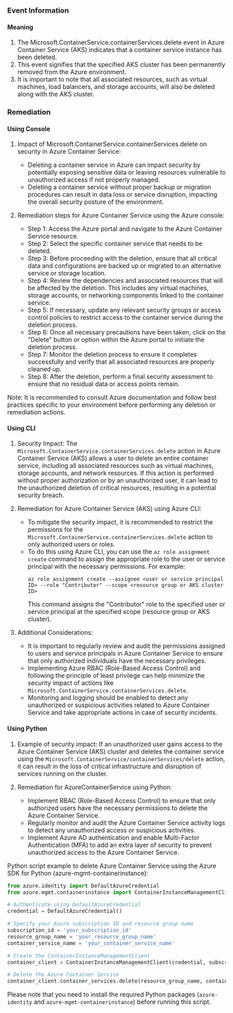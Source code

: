 
### Event Information

#### Meaning

1. The Microsoft.ContainerService.containerServices.delete event in Azure Container Service (AKS) indicates that a container service instance has been deleted.
2. This event signifies that the specified AKS cluster has been permanently removed from the Azure environment.
3. It is important to note that all associated resources, such as virtual machines, load balancers, and storage accounts, will also be deleted along with the AKS cluster.

### Remediation

#### Using Console

1. Impact of Microsoft.ContainerService.containerServices.delete on security in Azure Container Service:
   - Deleting a container service in Azure can impact security by potentially exposing sensitive data or leaving resources vulnerable to unauthorized access if not properly managed.
   - Deleting a container service without proper backup or migration procedures can result in data loss or service disruption, impacting the overall security posture of the environment.

2. Remediation steps for Azure Container Service using the Azure console:
   - Step 1: Access the Azure portal and navigate to the Azure Container Service resource.
   - Step 2: Select the specific container service that needs to be deleted.
   - Step 3: Before proceeding with the deletion, ensure that all critical data and configurations are backed up or migrated to an alternative service or storage location.
   - Step 4: Review the dependencies and associated resources that will be affected by the deletion. This includes any virtual machines, storage accounts, or networking components linked to the container service.
   - Step 5: If necessary, update any relevant security groups or access control policies to restrict access to the container service during the deletion process.
   - Step 6: Once all necessary precautions have been taken, click on the "Delete" button or option within the Azure portal to initiate the deletion process.
   - Step 7: Monitor the deletion process to ensure it completes successfully and verify that all associated resources are properly cleaned up.
   - Step 8: After the deletion, perform a final security assessment to ensure that no residual data or access points remain.

Note: It is recommended to consult Azure documentation and follow best practices specific to your environment before performing any deletion or remediation actions.

#### Using CLI

1. Security Impact: The `Microsoft.ContainerService.containerServices.delete` action in Azure Container Service (AKS) allows a user to delete an entire container service, including all associated resources such as virtual machines, storage accounts, and network resources. If this action is performed without proper authorization or by an unauthorized user, it can lead to the unauthorized deletion of critical resources, resulting in a potential security breach.

2. Remediation for Azure Container Service (AKS) using Azure CLI:
   - To mitigate the security impact, it is recommended to restrict the permissions for the `Microsoft.ContainerService.containerServices.delete` action to only authorized users or roles.
   - To do this using Azure CLI, you can use the `az role assignment create` command to assign the appropriate role to the user or service principal with the necessary permissions. For example:
     ```
     az role assignment create --assignee <user or service principal ID> --role "Contributor" --scope <resource group or AKS cluster ID>
     ```
     This command assigns the "Contributor" role to the specified user or service principal at the specified scope (resource group or AKS cluster).

3. Additional Considerations:
   - It is important to regularly review and audit the permissions assigned to users and service principals in Azure Container Service to ensure that only authorized individuals have the necessary privileges.
   - Implementing Azure RBAC (Role-Based Access Control) and following the principle of least privilege can help minimize the security impact of actions like `Microsoft.ContainerService.containerServices.delete`.
   - Monitoring and logging should be enabled to detect any unauthorized or suspicious activities related to Azure Container Service and take appropriate actions in case of security incidents.

#### Using Python

1. Example of security impact: If an unauthorized user gains access to the Azure Container Service (AKS) cluster and deletes the container service using the `Microsoft.ContainerService/containerServices/delete` action, it can result in the loss of critical infrastructure and disruption of services running on the cluster.

2. Remediation for AzureContainerService using Python:
   - Implement RBAC (Role-Based Access Control) to ensure that only authorized users have the necessary permissions to delete the Azure Container Service.
   - Regularly monitor and audit the Azure Container Service activity logs to detect any unauthorized access or suspicious activities.
   - Implement Azure AD authentication and enable Multi-Factor Authentication (MFA) to add an extra layer of security to prevent unauthorized access to the Azure Container Service.

Python script example to delete Azure Container Service using the Azure SDK for Python (azure-mgmt-containerinstance):
```python
from azure.identity import DefaultAzureCredential
from azure.mgmt.containerinstance import ContainerInstanceManagementClient

# Authenticate using DefaultAzureCredential
credential = DefaultAzureCredential()

# Specify your Azure subscription ID and resource group name
subscription_id = 'your_subscription_id'
resource_group_name = 'your_resource_group_name'
container_service_name = 'your_container_service_name'

# Create the ContainerInstanceManagementClient
container_client = ContainerInstanceManagementClient(credential, subscription_id)

# Delete the Azure Container Service
container_client.container_services.delete(resource_group_name, container_service_name)
```
Please note that you need to install the required Python packages (`azure-identity` and `azure-mgmt-containerinstance`) before running this script.

